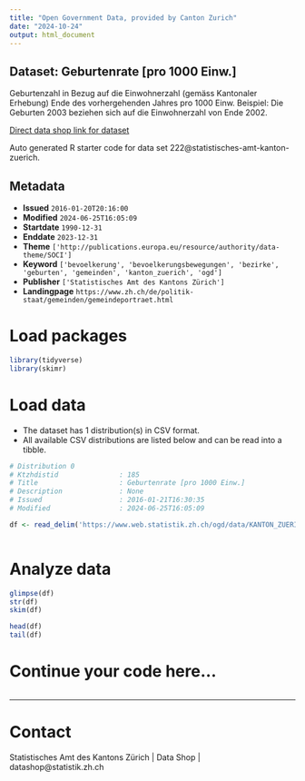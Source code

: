 ```yaml
---
title: "Open Government Data, provided by Canton Zurich"
date: "2024-10-24"
output: html_document
---
```


## Dataset: Geburtenrate [pro 1000 Einw.]

Geburtenzahl in Bezug auf die Einwohnerzahl (gemäss Kantonaler Erhebung) Ende des vorhergehenden Jahres pro 1000 Einw. Beispiel: Die Geburten 2003 beziehen sich auf die Einwohnerzahl von Ende 2002.

[Direct data shop link for dataset](https://www.zh.ch/de/politik-staat/statistik-daten/datenkatalog.html#/datasets/222@statistisches-amt-kanton-zuerich)

Auto generated R starter code for data set 222@statistisches-amt-kanton-zuerich.

## Metadata

- **Issued** `2016-01-20T20:16:00`
- **Modified** `2024-06-25T16:05:09`
- **Startdate** `1990-12-31`
- **Enddate** `2023-12-31`
- **Theme** `['http://publications.europa.eu/resource/authority/data-theme/SOCI']`
- **Keyword** `['bevoelkerung', 'bevoelkerungsbewegungen', 'bezirke', 'geburten', 'gemeinden', 'kanton_zuerich', 'ogd']`
- **Publisher** `['Statistisches Amt des Kantons Zürich']`
- **Landingpage** `https://www.zh.ch/de/politik-staat/gemeinden/gemeindeportraet.html`


# Load packages

```r

library(tidyverse)
library(skimr)

```

# Load data

-   The dataset has 1 distribution(s) in CSV format.
-   All available CSV distributions are listed below and can be read into a tibble.

```r

# Distribution 0
# Ktzhdistid               : 185
# Title                    : Geburtenrate [pro 1000 Einw.]
# Description              : None
# Issued                   : 2016-01-21T16:30:35
# Modified                 : 2024-06-25T16:05:09

df <- read_delim('https://www.web.statistik.zh.ch/ogd/data/KANTON_ZUERICH_97.csv')



```

# Analyze data

```r

glimpse(df)
str(df)
skim(df)

head(df)
tail(df)

```

# Continue your code here...

```r

```

------------------------------------------------------------------------

# Contact

Statistisches Amt des Kantons Zürich | Data Shop | datashop@statistik.zh.ch
